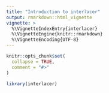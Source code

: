 ```yaml
---
title: "Introduction to interlacer"
output: rmarkdown::html_vignette
vignette: >
  %\VignetteIndexEntry{interlacer}
  %\VignetteEngine{knitr::rmarkdown}
  %\VignetteEncoding{UTF-8}
---
```


```r
knitr::opts_chunk$set(
  collapse = TRUE,
  comment = "#>"
)
```

```r
library(interlacer)
```

